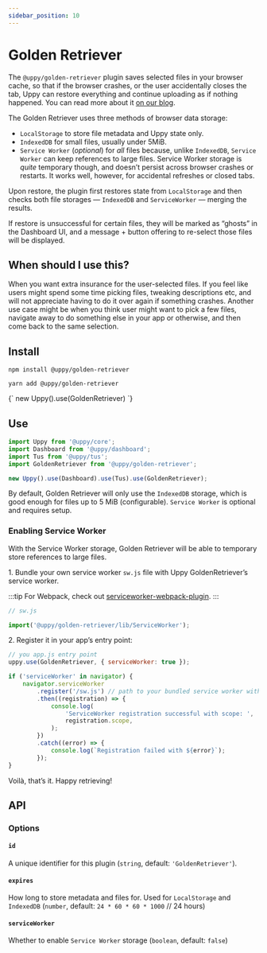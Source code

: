 ```yaml
---
sidebar_position: 10
---
```


# Golden Retriever

The `@uppy/golden-retriever` plugin saves selected files in your browser cache,
so that if the browser crashes, or the user accidentally closes the tab, Uppy
can restore everything and continue uploading as if nothing happened. You can
read more about it
[on our blog](https://uppy.io/blog/2017/07/golden-retriever/).

The Golden Retriever uses three methods of browser data storage:

- `LocalStorage` to store file metadata and Uppy state only.
- `IndexedDB` for small files, usually under 5MiB.
- `Service Worker` (_optional_) for _all_ files because, unlike `IndexedDB`,
  `Service Worker` can keep references to large files. Service Worker storage is
  _quite_ temporary though, and doesn’t persist across browser crashes or
  restarts. It works well, however, for accidental refreshes or closed tabs.

Upon restore, the plugin first restores state from `LocalStorage` and then
checks both file storages — `IndexedDB` and `ServiceWorker` — merging the
results.

If restore is unsuccessful for certain files, they will be marked as “ghosts” in
the Dashboard UI, and a message + button offering to re-select those files will
be displayed.

## When should I use this?

When you want extra insurance for the user-selected files. If you feel like
users might spend some time picking files, tweaking descriptions etc, and will
not appreciate having to do it over again if something crashes. Another use case
might be when you think user might want to pick a few files, navigate away to do
something else in your app or otherwise, and then come back to the same
selection.

## Install

<Tabs>
  <TabItem value="npm" label="NPM" default>

```shell
npm install @uppy/golden-retriever
```

  </TabItem>

  <TabItem value="yarn" label="Yarn">

```shell
yarn add @uppy/golden-retriever
```

  </TabItem>

  <TabItem value="cdn" label="CDN">
    <UppyCdnExample>
      {`
        new Uppy().use(GoldenRetriever)
      `}
    </UppyCdnExample>
  </TabItem>
</Tabs>

## Use

```js {9} showLineNumbers
import Uppy from '@uppy/core';
import Dashboard from '@uppy/dashboard';
import Tus from '@uppy/tus';
import GoldenRetriever from '@uppy/golden-retriever';

new Uppy().use(Dashboard).use(Tus).use(GoldenRetriever);
```

By default, Golden Retriever will only use the `IndexedDB` storage, which is
good enough for files up to 5 MiB (configurable). `Service Worker` is
optional and requires setup.

### Enabling Service Worker

With the Service Worker storage, Golden Retriever will be able to temporary
store references to large files.

1\. Bundle your own service worker `sw.js` file with Uppy GoldenRetriever’s
service worker.

:::tip For Webpack, check out
[serviceworker-webpack-plugin](https://github.com/oliviertassinari/serviceworker-webpack-plugin).
:::

```js
// sw.js

import('@uppy/golden-retriever/lib/ServiceWorker');
```

2\. Register it in your app’s entry point:

```js
// you app.js entry point
uppy.use(GoldenRetriever, { serviceWorker: true });

if ('serviceWorker' in navigator) {
	navigator.serviceWorker
		.register('/sw.js') // path to your bundled service worker with GoldenRetriever service worker
		.then((registration) => {
			console.log(
				'ServiceWorker registration successful with scope: ',
				registration.scope,
			);
		})
		.catch((error) => {
			console.log(`Registration failed with ${error}`);
		});
}
```

Voilà, that’s it. Happy retrieving!

## API

### Options

#### `id`

A unique identifier for this plugin (`string`, default: `'GoldenRetriever'`).

#### `expires`

How long to store metadata and files for. Used for `LocalStorage` and
`IndexedDB` (`number`, default: `24 * 60 * 60 * 1000` // 24 hours)

#### `serviceWorker`

Whether to enable `Service Worker` storage (`boolean`, default: `false`)

